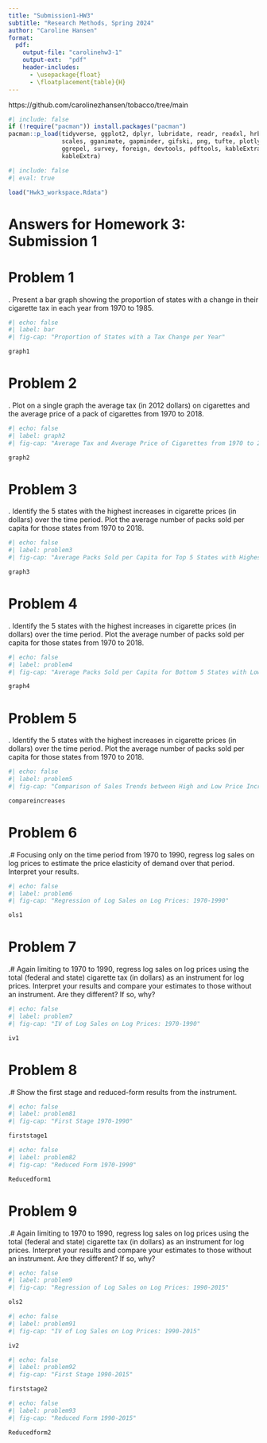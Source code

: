 ```yaml
---
title: "Submission1-HW3"
subtitle: "Research Methods, Spring 2024"
author: "Caroline Hansen"
format:
  pdf:
    output-file: "carolinehw3-1"
    output-ext:  "pdf"
    header-includes:
      - \usepackage{float}
      - \floatplacement{table}{H}
---
```


https://github.com/carolinezhansen/tobacco/tree/main

```r
#| include: false
if (!require("pacman")) install.packages("pacman")
pacman::p_load(tidyverse, ggplot2, dplyr, lubridate, readr, readxl, hrbrthemes, fixest,
               scales, gganimate, gapminder, gifski, png, tufte, plotly, OECD,
               ggrepel, survey, foreign, devtools, pdftools, kableExtra, modelsummary,
               kableExtra)
```

```r
#| include: false
#| eval: true

load("Hwk3_workspace.Rdata")
```



# Answers for Homework 3: Submission 1
\newpage

# Problem 1 
\noindent 1. Present a bar graph showing the proportion of states with a change in their cigarette tax in each year from 1970 to 1985.
```r
#| echo: false
#| label: bar
#| fig-cap: "Proportion of States with a Tax Change per Year"

graph1
```
\newpage
# Problem 2 
\noindent 2. Plot on a single graph the average tax (in 2012 dollars) on cigarettes and the average price of a pack of cigarettes from 1970 to 2018.
```r
#| echo: false
#| label: graph2
#| fig-cap: "Average Tax and Average Price of Cigarettes from 1970 to 2018"

graph2
```

\newpage
# Problem 3
\noindent 3. Identify the 5 states with the highest increases in cigarette prices (in dollars) over the time period. Plot the average number of packs sold per capita for those states from 1970 to 2018.
```r
#| echo: false
#| label: problem3
#| fig-cap: "Average Packs Sold per Capita for Top 5 States with Highest Price Increases"

graph3
```

\newpage
# Problem 4
\noindent 4. Identify the 5 states with the highest increases in cigarette prices (in dollars) over the time period. Plot the average number of packs sold per capita for those states from 1970 to 2018.
```r
#| echo: false
#| label: problem4
#| fig-cap: "Average Packs Sold per Capita for Bottom 5 States with Lowest Price Increases"

graph4
```

\newpage
# Problem 5
\noindent 5. Identify the 5 states with the highest increases in cigarette prices (in dollars) over the time period. Plot the average number of packs sold per capita for those states from 1970 to 2018.
```r
#| echo: false
#| label: problem5
#| fig-cap: "Comparison of Sales Trends between High and Low Price Increase States"

compareincreases
```

\newpage
# Problem 6
\noindent 6.# Focusing only on the time period from 1970 to 1990, regress log sales on log prices to estimate the price elasticity of demand over that period. Interpret your results.
```r
#| echo: false
#| label: problem6
#| fig-cap: "Regression of Log Sales on Log Prices: 1970-1990"

ols1
```

\newpage
# Problem 7
\noindent 7.# Again limiting to 1970 to 1990, regress log sales on log prices using the total (federal and state) cigarette tax (in dollars) as an instrument for log prices. Interpret your results and compare your estimates to those without an instrument. Are they different? If so, why?

```r
#| echo: false
#| label: problem7
#| fig-cap: "IV of Log Sales on Log Prices: 1970-1990"

iv1
```

\newpage

# Problem 8
\noindent 8.# Show the first stage and reduced-form results from the instrument.


```r
#| echo: false
#| label: problem81
#| fig-cap: "First Stage 1970-1990"

firststage1
```

```r
#| echo: false
#| label: problem82
#| fig-cap: "Reduced Form 1970-1990"

Reducedform1
```

\newpage
# Problem 9
\noindent 9.# Again limiting to 1970 to 1990, regress log sales on log prices using the total (federal and state) cigarette tax (in dollars) as an instrument for log prices. Interpret your results and compare your estimates to those without an instrument. Are they different? If so, why?


```r
#| echo: false
#| label: problem9
#| fig-cap: "Regression of Log Sales on Log Prices: 1990-2015"

ols2
```

```r
#| echo: false
#| label: problem91
#| fig-cap: "IV of Log Sales on Log Prices: 1990-2015"

iv2
```


```r
#| echo: false
#| label: problem92
#| fig-cap: "First Stage 1990-2015"

firststage2
```

```r
#| echo: false
#| label: problem93
#| fig-cap: "Reduced Form 1990-2015"

Reducedform2
```